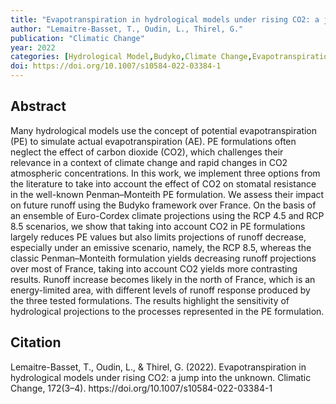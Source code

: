 ```yaml
---
title: "Evapotranspiration in hydrological models under rising CO2: a jump into the unknown"
author: "Lemaitre-Basset, T., Oudin, L., Thirel, G."
publication: "Climatic Change"
year: 2022
categories: [Hydrological Model,Budyko,Climate Change,Evapotranspiration]
doi: https://doi.org/10.1007/s10584-022-03384-1
---
```


## Abstract

Many hydrological models use the concept of potential evapotranspiration (PE) to simulate actual evapotranspiration (AE). PE formulations often neglect the effect of carbon dioxide (CO2), which challenges their relevance in a context of climate change and rapid changes in CO2 atmospheric concentrations. In this work, we implement three options from the literature to take into account the effect of CO2 on stomatal resistance in the well-known Penman–Monteith PE formulation. We assess their impact on future runoff using the Budyko framework over France. On the basis of an ensemble of Euro-Cordex climate projections using the RCP 4.5 and RCP 8.5 scenarios, we show that taking into account CO2 in PE formulations largely reduces PE values but also limits projections of runoff decrease, especially under an emissive scenario, namely, the RCP 8.5, whereas the classic Penman–Monteith formulation yields decreasing runoff projections over most of France, taking into account CO2 yields more contrasting results. Runoff increase becomes likely in the north of France, which is an energy-limited area, with different levels of runoff response produced by the three tested formulations. The results highlight the sensitivity of hydrological projections to the processes represented in the PE formulation.

## Citation

Lemaitre-Basset, T., Oudin, L., & Thirel, G. (2022). Evapotranspiration in hydrological models under rising CO2: a jump into the unknown. Climatic Change, 172(3–4). https://doi.org/10.1007/s10584-022-03384-1
